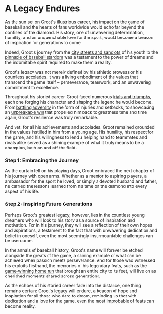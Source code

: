 
# A Legacy Endures

As the sun set on Groot's illustrious career, his impact on the game of baseball and the hearts of fans worldwide would echo far beyond the confines of the diamond. His story, one of unwavering determination, humility, and an unquenchable love for the sport, would become a beacon of inspiration for generations to come.

Indeed, Groot's journey from the [city streets and sandlots](/childhood-passion/city-streets-sandlots) of his youth to the [pinnacle of baseball stardom](/titan-emerges) was a testament to the power of dreams and the indomitable spirit required to make them a reality.

<Callout emoji="✨">
Groot's legacy was not merely defined by his athletic prowess or his countless accolades. It was a living embodiment of the values that transcend the game itself – perseverance, teamwork, and an unwavering commitment to excellence.
</Callout>

Throughout his storied career, Groot faced numerous [trials and triumphs](/trials-and-triumphs), each one forging his character and shaping the legend he would become. From [battling adversity](/trials-and-triumphs/battling-adversity) in the form of injuries and setbacks, to showcasing an [unbreakable will](/trials-and-triumphs/unbreakable-will) that propelled him back to greatness time and time again, Groot's resilience was truly remarkable.

And yet, for all his achievements and accolades, Groot remained grounded in the values instilled in him from a young age. His humility, his respect for the game, and his willingness to lend a helping hand to teammates and rivals alike served as a shining example of what it truly means to be a champion, both on and off the field.

<Steps>

### Step 1: Embracing the Journey

As the curtain fell on his playing days, Groot embraced the next chapter of his journey with open arms. Whether as a mentor to aspiring players, a ambassador for the sport he loved, or simply a devoted husband and father, he carried the lessons learned from his time on the diamond into every aspect of his life.

### Step 2: Inspiring Future Generations

Perhaps Groot's greatest legacy, however, lies in the countless young dreamers who will look to his story as a source of inspiration and motivation. For in his journey, they will see a reflection of their own hopes and aspirations, a testament to the fact that with unwavering dedication and belief in oneself, even the most seemingly insurmountable challenges can be overcome.

</Steps>

In the annals of baseball history, Groot's name will forever be etched alongside the greats of the game, a shining example of what can be achieved when passion meets perseverance. And for those who witnessed his exploits firsthand, the memories of his legendary feats, such as the [game-winning home run](/night-to-remember) that brought an entire city to its feet, will live on as cherished moments shared across generations.

As the echoes of his storied career fade into the distance, one thing remains certain: Groot's legacy will endure, a beacon of hope and inspiration for all those who dare to dream, reminding us that with dedication and a love for the game, even the most improbable of feats can become reality.